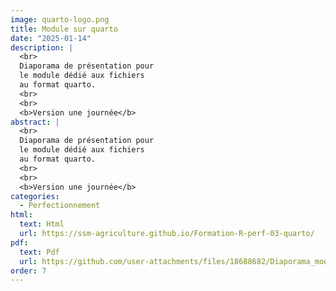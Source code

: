 ```yaml
---
image: quarto-logo.png
title: Module sur quarto
date: "2025-01-14"
description: |
  <br>
  Diaporama de présentation pour
  le module dédié aux fichiers
  au format quarto.
  <br>
  <br>
  <b>Version une journée</b> 
abstract: |
  <br>
  Diaporama de présentation pour
  le module dédié aux fichiers
  au format quarto.
  <br>
  <br>
  <b>Version une journée</b> 
categories:
  - Perfectionnement
html:
  text: Html
  url: https://ssm-agriculture.github.io/Formation-R-perf-03-quarto/
pdf:
  text: Pdf 
  url: https://github.com/user-attachments/files/18688682/Diaporama_module_quarto.pdf
order: 7
---
```

